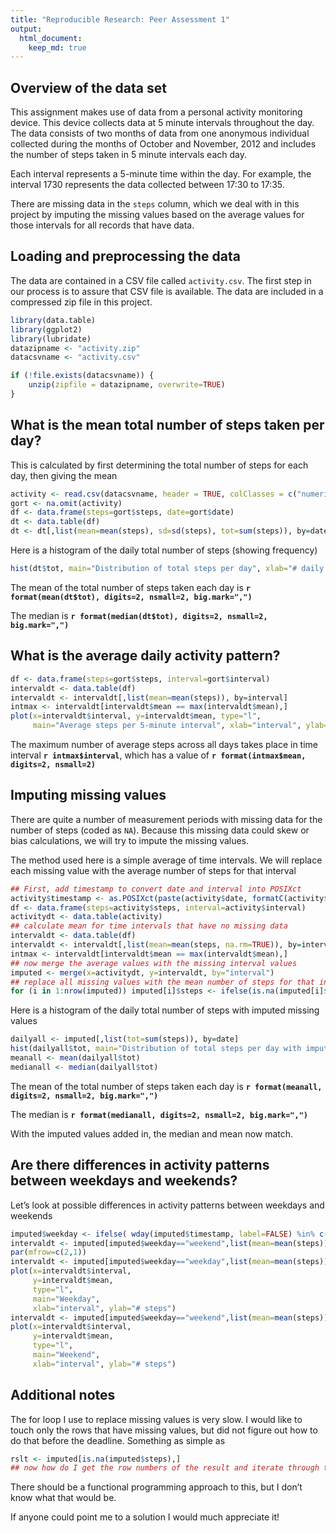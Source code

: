 ---
title: "Reproducible Research: Peer Assessment 1"
output: 
  html_document:
    keep_md: true
---
## Overview of the data set

This assignment makes use of data from a personal activity monitoring
device. This device collects data at 5 minute intervals throughout the
day. The data consists of two months of data from one anonymous
individual collected during the months of October and November, 2012
and includes the number of steps taken in 5 minute intervals each day.

Each interval represents a 5-minute time within the day.  For example,
the interval 1730 represents the data collected between 17:30 to
17:35.

There are missing data in the `steps` column, which we deal with in
this project by imputing the missing values based on the average
values for those intervals for all records that have data.

## Loading and preprocessing the data


The data are contained in a CSV file called `activity.csv`.  The first
step in our process is to assure that CSV file is available.  The data
are included in a compressed zip file in this project.

```{r, results="hide", warning=FALSE}
library(data.table)
library(ggplot2)
library(lubridate)
datazipname <- "activity.zip"
datacsvname <- "activity.csv"

if (!file.exists(datacsvname)) {
    unzip(zipfile = datazipname, overwrite=TRUE)
}

```


## What is the mean total number of steps taken per day?
This is calculated by first determining the total number of steps for each day, then giving the mean

```{r}
activity <- read.csv(datacsvname, header = TRUE, colClasses = c("numeric", "Date", "numeric"))
gort <- na.omit(activity)
df <- data.frame(steps=gort$steps, date=gort$date)
dt <- data.table(df)
dt <- dt[,list(mean=mean(steps), sd=sd(steps), tot=sum(steps)), by=date]
```

Here is a histogram of the daily total number of steps (showing frequency)

```{r}
hist(dt$tot, main="Distribution of total steps per day", xlab="# daily steps"  )
```

The mean of the total number of steps taken each day is **`r format(mean(dt$tot), digits=2, nsmall=2, big.mark=",")`**

The median is **`r format(median(dt$tot), digits=2, nsmall=2, big.mark=",")`**

## What is the average daily activity pattern?
```{r}
df <- data.frame(steps=gort$steps, interval=gort$interval)
intervaldt <- data.table(df)
intervaldt <- intervaldt[,list(mean=mean(steps)), by=interval]
intmax <- intervaldt[intervaldt$mean == max(intervaldt$mean),]
plot(x=intervaldt$interval, y=intervaldt$mean, type="l",
     main="Average steps per 5-minute interval", xlab="interval", ylab="avg # steps")
```

The maximum number of average steps across all days takes place in
time interval **`r intmax$interval`**, which has a value of
**`r format(intmax$mean, digits=2, nsmall=2)`**



## Imputing missing values

There are quite a number of measurement periods with missing data for
the number of steps (coded as `NA`).  Because this missing data could
skew or bias calculations, we will try to impute the missing values.

The method used here is a simple average of time intervals.  We will
replace each missing value with the average number of steps for that
interval

```{r}
## First, add timestamp to convert date and interval into POSIXct
activity$timestamp <- as.POSIXct(paste(activity$date, formatC(activity$interval/100, decimal.mark=":", digits=2, format="f")), tz="GMT")
df <- data.frame(steps=activity$steps, interval=activity$interval)
activitydt <- data.table(activity)
## calculate mean for time intervals that have no missing data
intervaldt <- data.table(df)
intervaldt <- intervaldt[,list(mean=mean(steps, na.rm=TRUE)), by=interval]
intmax <- intervaldt[intervaldt$mean == max(intervaldt$mean),]
## now merge the average values with the missing interval values
imputed <- merge(x=activitydt, y=intervaldt, by="interval")
## replace all missing values with the mean number of steps for that interval
for (i in 1:nrow(imputed)) imputed[i]$steps <- ifelse(is.na(imputed[i]$steps), imputed[i]$mean, imputed[i]$steps)

```

Here is a histogram of the daily total number of steps with imputed missing values

```{r}
dailyall <- imputed[,list(tot=sum(steps)), by=date]
hist(dailyall$tot, main="Distribution of total steps per day with imputed values", xlab="# steps")
meanall <- mean(dailyall$tot)
medianall <- median(dailyall$tot)
```

The mean of the total number of steps taken each day is **`r format(meanall, digits=2, nsmall=2, big.mark=",")`**

The median is **`r format(medianall, digits=2, nsmall=2, big.mark=",")`**

With the imputed values added in, the median and mean now match.

## Are there differences in activity patterns between weekdays and weekends?
Let's look at possible differences in activity patterns between weekdays and weekends

```{r}
imputed$weekday <- ifelse( wday(imputed$timestamp, label=FALSE) %in% c(1,7), "weekend", "weekday")
intervaldt <- imputed[imputed$weekday=="weekend",list(mean=mean(steps)), by=interval]
par(mfrow=c(2,1))
intervaldt <- imputed[imputed$weekday=="weekday",list(mean=mean(steps)), by=interval]
plot(x=intervaldt$interval,
     y=intervaldt$mean,
     type="l",
     main="Weekday",
     xlab="interval", ylab="# steps")
intervaldt <- imputed[imputed$weekday=="weekend",list(mean=mean(steps)), by=interval]
plot(x=intervaldt$interval,
     y=intervaldt$mean,
     type="l",
     main="Weekend",
     xlab="interval", ylab="# steps")

```

## Additional notes

The for loop I use to replace missing values is very slow.  I would like to touch only the rows that have missing values, but did not figure out how to do that before the deadline.  Something as simple as

```{r}
rslt <- imputed[is.na(imputed$steps),]
## now how do I get the row numbers of the result and iterate through them?
```

There should be a functional programming approach to this, but I don't
know what that would be.

If anyone could point me to a solution I would much appreciate it!


